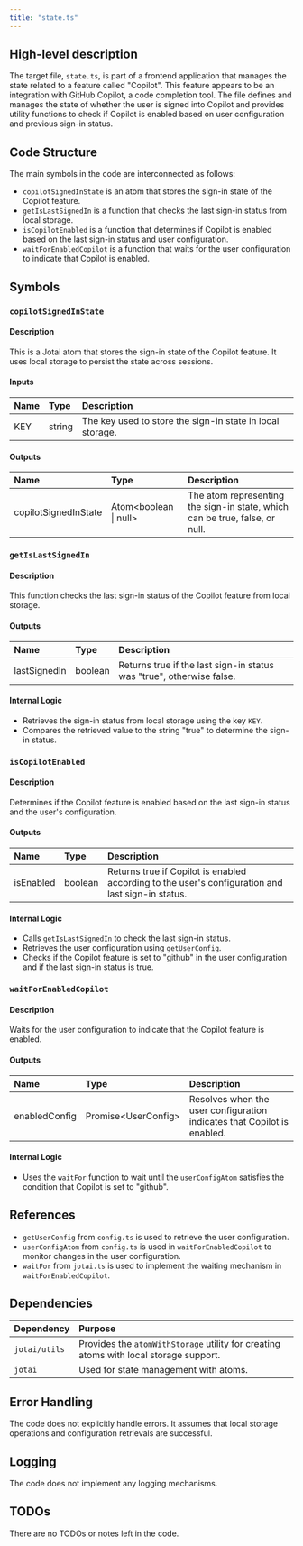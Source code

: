 ```yaml
---
title: "state.ts"
---
```


## High-level description

The target file, `state.ts`, is part of a frontend application that manages the state related to a feature called "Copilot". This feature appears to be an integration with GitHub Copilot, a code completion tool. The file defines and manages the state of whether the user is signed into Copilot and provides utility functions to check if Copilot is enabled based on user configuration and previous sign-in status.

## Code Structure

The main symbols in the code are interconnected as follows:
- `copilotSignedInState` is an atom that stores the sign-in state of the Copilot feature.
- `getIsLastSignedIn` is a function that checks the last sign-in status from local storage.
- `isCopilotEnabled` is a function that determines if Copilot is enabled based on the last sign-in status and user configuration.
- `waitForEnabledCopilot` is a function that waits for the user configuration to indicate that Copilot is enabled.

## Symbols

### `copilotSignedInState`
#### Description
This is a Jotai atom that stores the sign-in state of the Copilot feature. It uses local storage to persist the state across sessions.

#### Inputs
| Name | Type | Description |
|:-----|:-----|:------------|
| KEY | string | The key used to store the sign-in state in local storage. |

#### Outputs
| Name | Type | Description |
|:-----|:-----|:------------|
| copilotSignedInState | Atom&lt;boolean \| null&gt; | The atom representing the sign-in state, which can be true, false, or null. |

### `getIsLastSignedIn`
#### Description
This function checks the last sign-in status of the Copilot feature from local storage.

#### Outputs
| Name | Type | Description |
|:-----|:-----|:------------|
| lastSignedIn | boolean | Returns true if the last sign-in status was "true", otherwise false. |

#### Internal Logic
- Retrieves the sign-in status from local storage using the key `KEY`.
- Compares the retrieved value to the string "true" to determine the sign-in status.

### `isCopilotEnabled`
#### Description
Determines if the Copilot feature is enabled based on the last sign-in status and the user's configuration.

#### Outputs
| Name | Type | Description |
|:-----|:-----|:------------|
| isEnabled | boolean | Returns true if Copilot is enabled according to the user's configuration and last sign-in status. |

#### Internal Logic
- Calls `getIsLastSignedIn` to check the last sign-in status.
- Retrieves the user configuration using `getUserConfig`.
- Checks if the Copilot feature is set to "github" in the user configuration and if the last sign-in status is true.

### `waitForEnabledCopilot`
#### Description
Waits for the user configuration to indicate that the Copilot feature is enabled.

#### Outputs
| Name | Type | Description |
|:-----|:-----|:------------|
| enabledConfig | Promise&lt;UserConfig&gt; | Resolves when the user configuration indicates that Copilot is enabled. |

#### Internal Logic
- Uses the `waitFor` function to wait until the `userConfigAtom` satisfies the condition that Copilot is set to "github".

## References

- `getUserConfig` from `config.ts` is used to retrieve the user configuration.
- `userConfigAtom` from `config.ts` is used in `waitForEnabledCopilot` to monitor changes in the user configuration.
- `waitFor` from `jotai.ts` is used to implement the waiting mechanism in `waitForEnabledCopilot`.

## Dependencies

| Dependency | Purpose |
|:-----------|:--------|
| `jotai/utils` | Provides the `atomWithStorage` utility for creating atoms with local storage support. |
| `jotai` | Used for state management with atoms. |

## Error Handling

The code does not explicitly handle errors. It assumes that local storage operations and configuration retrievals are successful.

## Logging

The code does not implement any logging mechanisms.

## TODOs

There are no TODOs or notes left in the code.